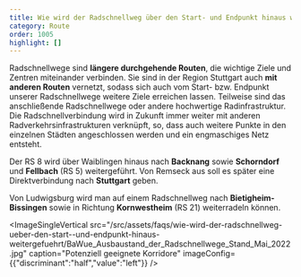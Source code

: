 ```yaml
---
title: Wie wird der Radschnellweg über den Start- und Endpunkt hinaus weitergeführt?
category: Route
order: 1005
highlight: []
---
```

Radschnellwege sind **längere durchgehende Routen**, die wichtige Ziele und Zentren miteinander verbinden. Sie sind in der Region Stuttgart auch **mit anderen Routen** vernetzt, sodass sich auch vom Start- bzw. Endpunkt unserer Radschnellwege weitere Ziele erreichen lassen. Teilweise sind das anschließende Radschnellwege oder andere hochwertige Radinfrastruktur. Die Radschnellverbindung wird in Zukunft immer weiter mit anderen Radverkehrsinfrastrukturen verknüpft, so, dass auch weitere Punkte in den einzelnen Städten angeschlossen werden und ein engmaschiges Netz entsteht.

Der RS 8 wird über Waiblingen hinaus nach **Backnang** sowie **Schorndorf** und **Fellbach** (RS 5) weitergeführt. Von Remseck aus soll es später eine Direktverbindung nach **Stuttgart** geben.

Von Ludwigsburg wird man auf einem Radschnellweg nach **Bietigheim-Bissingen** sowie in Richtung **Kornwestheim** (RS 21) weiterradeln können.

<ImageSingleVertical src="/src/assets/faqs/wie-wird-der-radschnellweg-ueber-den-start--und-endpunkt-hinaus-weitergefuehrt/BaWue_Ausbaustand_der_Radschnellwege_Stand_Mai_2022.jpg" caption="Potenziell geeignete Korridore" imageConfig={{"discriminant":"half","value":"left"}} />
